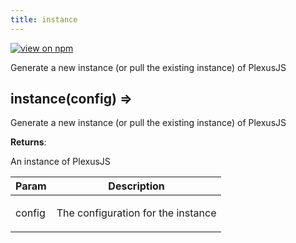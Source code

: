 ```yaml
---
title: instance
---
```


[![view on npm](http://img.shields.io/npm/v/@plexusjs/core.svg)](https://www.npmjs.org/package/@plexusjs/core)

Generate a new instance (or pull the existing instance) of PlexusJS

<a name='instance'></a>

## instance(config) ⇒

<p>Generate a new instance (or pull the existing instance) of PlexusJS</p>

**Returns**: <p>An instance of PlexusJS</p>

| Param  | Description                               |
| ------ | ----------------------------------------- |
| config | <p>The configuration for the instance</p> |
